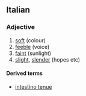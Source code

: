 ==Italian==

===Adjective===
{{it-adj|tenu|e|i}}

# [[soft]] (colour)
# [[feeble]] (voice)
# [[faint]] (sunlight)
# [[slight]], [[slender]] (hopes etc)

====Derived terms====
*[[intestino tenue]]